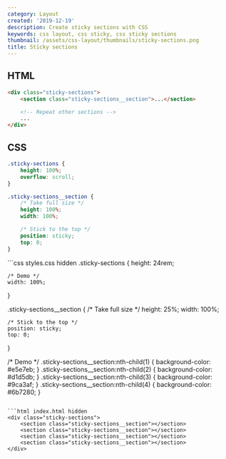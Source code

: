 ```yaml
---
category: Layout
created: '2019-12-19'
description: Create sticky sections with CSS
keywords: css layout, css sticky, css sticky sections
thumbnail: /assets/css-layout/thumbnails/sticky-sections.png
title: Sticky sections
---
```


## HTML

```html
<div class="sticky-sections">
    <section class="sticky-sections__section">...</section>

    <!-- Repeat other sections -->
    ...
</div>
```

## CSS

```css
.sticky-sections {
    height: 100%;
    overflow: scroll;
}

.sticky-sections__section {
    /* Take full size */
    height: 100%;
    width: 100%;

    /* Stick to the top */
    position: sticky;
    top: 0;
}
```

<Playground>
```css styles.css hidden
.sticky-sections {
    height: 24rem;

    /* Demo */
    width: 100%;
}

.sticky-sections__section {
    /* Take full size */
    height: 25%;
    width: 100%;

    /* Stick to the top */
    position: sticky;
    top: 0;
}

/* Demo */
.sticky-sections__section:nth-child(1) {
    background-color: #e5e7eb;
}
.sticky-sections__section:nth-child(2) {
    background-color: #d1d5db;
}
.sticky-sections__section:nth-child(3) {
    background-color: #9ca3af;
}
.sticky-sections__section:nth-child(4) {
    background-color: #6b7280;
}
```

```html index.html hidden
<div class="sticky-sections">
    <section class="sticky-sections__section"></section>
    <section class="sticky-sections__section"></section>
    <section class="sticky-sections__section"></section>
    <section class="sticky-sections__section"></section>
</div>
```
</Playground>
